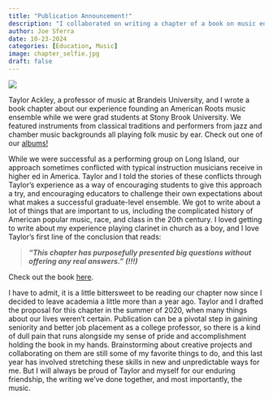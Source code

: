 ```yaml
---
title: "Publication Announcement!"
description: "I collaborated on writing a chapter of a book on music education that is now published."
author: Joe Sferra
date: 10-23-2024
categories: [Education, Music]
image: chapter_selfie.jpg
draft: false
---
```

![ ](/posts/2024-10-23-Roots-Chapter-Announcement/chapter_selfie.jpg)

Taylor Ackley, a professor of music at Brandeis University, and I wrote a book chapter about our experience founding an American Roots music ensemble while we were grad students at Stony Brook University. We featured instruments from classical traditions and performers from jazz and chamber music backgrounds all playing folk music by ear. Check out one of our [albums!](https://taylorackley.bandcamp.com/)   

While we were successful as a performing group on Long Island, our approach sometimes conflicted with typical instruction musicians receive in higher ed in America. Taylor and I told the stories of these conflicts through Taylor's experience as a way of encouraging students to give this approach a try, and encouraging educators to challenge their own expectations about what makes a successful graduate-level ensemble. We got to write about a lot of things that are important to us, including the complicated history of American popular music, race, and class in the 20th century. I loved getting to write about my experience playing clarinet in church as a boy, and I love Taylor's first line of the conclusion that reads:

> ***"This chapter has purposefully presented big questions without offering any real answers." (!!!)***

Check out the book [here](https://www.amazon.com/Handbook-Business-Creative-Industries-Education/dp/1800505221/).  

I have to admit, it is a little bittersweet to be reading our chapter now since I decided to leave academia a little more than a year ago. Taylor and I drafted the proposal for this chapter in the summer of 2020, when many things about our lives weren't certain. Publication can be a pivotal step in gaining seniority and better job placement as a college professor, so there is a kind of dull pain that runs alongside my sense of pride and accomplishment holding the book in my hands. Brainstorming about creative projects and collaborating on them are still some of my favorite things to do, and this last year has involved stretching these skills in new and unpredictable ways for me. But I will always be proud of Taylor and myself for our enduring friendship, the writing we've done together, and most importantly, the music.
